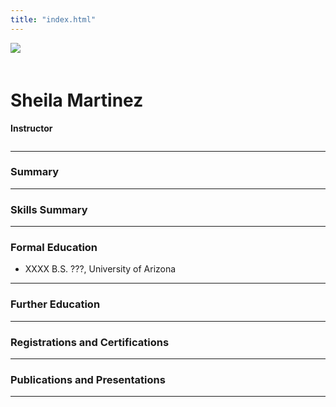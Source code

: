 ---
title: "index.html"
---
<style>.author,.title{
    display: none;
}</style>
<div class="row">
  <div class="column"><img src='./img/peter.jpg'></img></div>
  <div class="column" style="padding-top:20px;">
# Sheila Martinez

  <p style="font-size:14px;font-weight: bold; padding:0px;">Instructor</p>
  
  
  </div>
</div>

<hr/>

### Summary

<hr/>

### Skills Summary

<hr/>

### Formal Education
* XXXX  	B.S. ???, University of Arizona

<hr/>

### Further Education

<hr/>



### Registrations and Certifications

<hr/>


### Publications and Presentations

<hr/>




